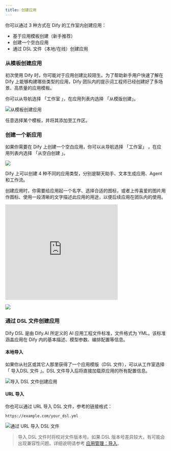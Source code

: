 ```yaml
---
title: 创建应用
---
```


你可以通过 3 种方式在 Dify 的工作室内创建应用：

* 基于应用模板创建（新手推荐）
* 创建一个空白应用
* 通过 DSL 文件（本地/在线）创建应用

### 从模板创建应用

初次使用 Dify 时，你可能对于应用创建比较陌生。为了帮助新手用户快速了解在 Dify 上能够构建哪些类型的应用，Dify 团队内的提示词工程师已经创建好了多场景、高质量的应用模板。

你可以从导航选择 「工作室 」，在应用列表内选择 「从模版创建」。

![从模板创建应用](https://assets-docs.dify.ai/dify-enterprise-mintlify/zh_CN/guides/application-orchestrate/6405fc6c267146c6be0cb779a7838504.png)

任意选择某个模板，并将其添加至工作区。

### 创建一个新应用

如果你需要在 Dify 上创建一个空白应用，你可以从导航选择 「工作室」 ，在应用列表内选择 「从空白创建 」。

![](https://assets-docs.dify.ai/2024/12/bfee6805544a811553c5fe8d28227694.png)

Dify 上可以创建 4 种不同的应用类型，分别是聊天助手、文本生成应用、Agent 和工作流。

创建应用时，你需要给应用起一个名字、选择合适的图标，或者上传喜爱的图片用作图标、使用一段清晰的文字描述此应用的用途，以便后续应用在团队内的使用。

<iframe
  src="https://www.motionshot.app/walkthrough/6765339bcf1efee248025520/embed?fullscreen=1&hideCopy=1&hideDownload=1&hideSteps=1"
  width="70%"
  height="300px"
  frameborder="0"
  allowfullscreen
></iframe>

![](https://assets-docs.dify.ai/2024/12/1429eb56e0082c281f7aaeb48e72cb0f.png)

### 通过 DSL 文件创建应用

<Info>
Dify DSL 是由 Dify.AI 所定义的 AI 应用工程文件标准，文件格式为 YML。该标准涵盖应用在 Dify 内的基本描述、模型参数、编排配置等信息。
</Info>

#### 本地导入

如果你从社区或其它人那里获得了一个应用模版（DSL 文件），可以从工作室选择 「 导入DSL 文件 」。DSL 文件导入后将直接加载原应用的所有配置信息。

![导入 DSL 文件创建应用](https://assets-docs.dify.ai/dify-enterprise-mintlify/zh_CN/guides/application-orchestrate/6615ef40b8c0027563a5a4ca0c315ff1.png)

#### URL 导入

你也可以通过 URL 导入 DSL 文件，参考的链接格式：

```url
https://example.com/your_dsl.yml
```

![通过 URL 导入 DSL 文件](https://assets-docs.dify.ai/dify-enterprise-mintlify/zh_CN/guides/application-orchestrate/63d45c8f397dd65258dd4b322f0a43fa.jpeg)

> 导入 DSL 文件时将校对文件版本号。如果 DSL 版本号差异较大，有可能会出现兼容性问题。详细说明请参考 [应用管理：导入](https://docs.dify.ai/zh-hans/guides/management/app-management#dao-ru-ying-yong)。
